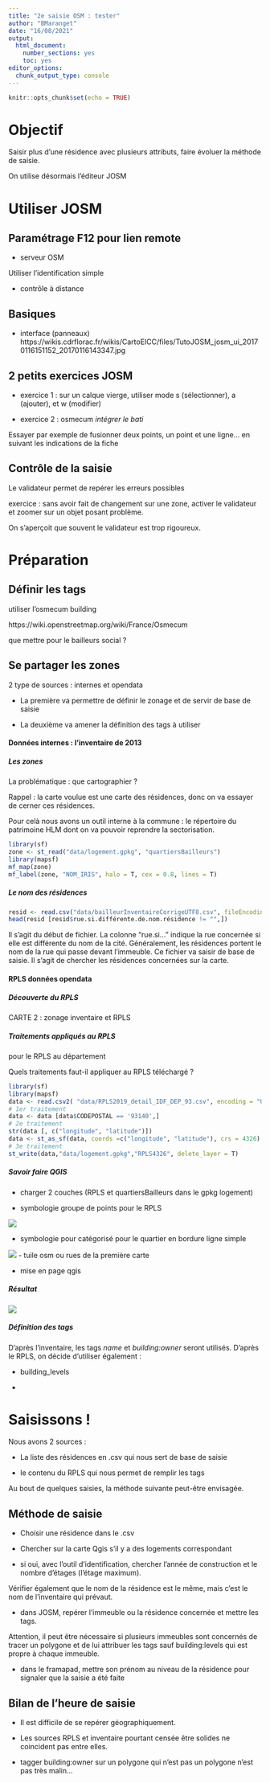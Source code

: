 ```yaml
---
title: "2e saisie OSM : tester"
author: "BMaranget"
date: "16/08/2021"
output: 
  html_document: 
    number_sections: yes
    toc: yes
editor_options: 
  chunk_output_type: console
---
```


```r
knitr::opts_chunk$set(echo = TRUE)
```





# Objectif

Saisir plus d'une résidence avec plusieurs attributs, faire évoluer la méthode de saisie.

On utilise désormais l'éditeur JOSM



# Utiliser JOSM


## Paramétrage F12 pour lien remote

- serveur OSM

Utiliser l'identification simple

- contrôle à distance




## Basiques

* interface (panneaux)
https://wikis.cdrflorac.fr/wikis/CartoEICC/files/TutoJOSM_josm_ui_20170116151152_20170116143347.jpg


## 2 petits exercices JOSM

- exercice 1 : sur un calque vierge, utiliser mode s (sélectionner), a (ajouter), et w (modifier)

- exercice 2 : osmecum *intégrer le bati*

Essayer par exemple de fusionner deux points, un point et une ligne... en suivant les indications de la fiche


## Contrôle de la saisie

Le validateur permet de repérer les erreurs possibles

exercice : sans avoir fait de changement sur une zone, activer le validateur et zoomer sur un objet posant problème.

On s'aperçoit que souvent le validateur est trop rigoureux.

# Préparation


## Définir les tags

utiliser l'osmecum building

https://wiki.openstreetmap.org/wiki/France/Osmecum

que mettre pour le bailleurs social ?

## Se partager les zones

2 type de sources : internes et opendata

- La première va permettre de définir le zonage et de servir de base de saisie

- La deuxième va amener la définition des tags à utiliser


#### Données internes : l'inventaire de 2013 

##### Les zones

La problématique : que cartographier ?

Rappel : la carte voulue est une carte des résidences, donc on va essayer de cerner ces résidences.

Pour celà nous avons un outil interne à la commune : le répertoire du patrimoine HLM dont on va pouvoir reprendre la sectorisation.

```r
library(sf)
zone <- st_read("data/logement.gpkg", "quartiersBailleurs")
library(mapsf)
mf_map(zone)
mf_label(zone, "NOM_IRIS", halo = T, cex = 0.8, lines = T)
```





##### Le nom des résidences


```r
resid <- read.csv("data/bailleurInventaireCorrigeUTF8.csv", fileEncoding = "UTF-8")
head(resid [resid$rue.si.différente.de.nom.résidence != "",])
```
 
Il s'agit du début de fichier. La colonne "rue.si..." indique la rue concernée si elle est différente du nom de la cité. Généralement, les résidences portent le nom de la rue qui passe devant l'immeuble.
Ce fichier va saisir de base de saisie. Il s'agit de chercher les résidences concernées sur la carte.

#### RPLS données opendata



#####  Découverte du RPLS

CARTE 2 : zonage inventaire et RPLS

##### Traitements appliqués au RPLS

pour le RPLS au département

Quels traitements faut-il appliquer au RPLS téléchargé ?

```r
library(sf)
library(mapsf)
data <- read.csv2( "data/RPLS2019_detail_IDF_DEP_93.csv", encoding = "UTF-8")
# 1er traitement
data <- data [data$CODEPOSTAL == '93140',]
# 2e traitement
str(data [, c("longitude", "latitude")])
data <- st_as_sf(data, coords =c("longitude", "latitude"), crs = 4326)
# 3e traitement
st_write(data,"data/logement.gpkg","RPLS4326", delete_layer = T)
```


##### Savoir faire QGIS

- charger 2 couches (RPLS et quartiersBailleurs dans le gpkg logement)

- symbologie groupe de points pour le RPLS

![](img/symbologiePoints.png)

- symbologie pour catégorisé pour le quartier en bordure ligne simple

![](img/bordurelgsimple.png)
- tuile osm ou rues de la première carte

- mise en page qgis

##### Résultat

![](img/carte2.png)


##### Définition des tags


D'après l'inventaire, les tags *name* et *building:owner* seront utilisés.
D'après le RPLS, on décide d'utiliser également :

- building_levels

- 



# Saisissons !

Nous avons 2 sources :

- La liste des résidences en .csv qui nous sert de base de saisie

- le contenu du RPLS qui nous permet de remplir les tags

Au bout de quelques saisies, la méthode suivante peut-être envisagée.


## Méthode de saisie

- Choisir une résidence dans le .csv

- Chercher sur la carte Qgis s'il y a des logements correspondant

- si oui, avec l'outil d'identification, chercher l'année de construction et le nombre d'étages (l'étage maximum).

Vérifier également que le nom de la résidence est le même, mais c'est le nom de l'inventaire qui prévaut.

- dans JOSM, repérer l'immeuble ou la résidence concernée et mettre les tags.

Attention, il peut être nécessaire si plusieurs immeubles sont concernés de tracer un polygone et de lui attribuer les tags sauf building:levels qui est propre à chaque immeuble.


- dans le framapad, mettre son prénom au niveau de la résidence pour signaler que la saisie a été faite

## Bilan de l'heure de saisie

- Il est difficile de se repérer géographiquement.

- Les sources RPLS et inventaire pourtant censée être solides ne coincident pas entre elles.

- tagger building:owner sur un polygone qui n'est pas un polygone n'est pas très malin...



